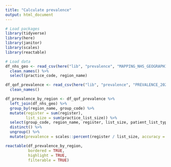 ```yaml
---
title: "Calculate prevalence"
output: html_document
---
```


```r
# Load packages
library(tidyverse)
library(here)
library(janitor)
library(scales)
library(reactable)
```

```r
# Load data
df_nhs_geo <- read_csv(here("lib", "prevalence", "MAPPING_NHS_GEOGRAPHIES_2021.csv")) %>% 
  clean_names() %>% 
  select(practice_code, region_name)

df_qof_prevalence <- read_csv(here("lib", "prevalence", "PREVALENCE_2021_v2.csv")) %>% 
  clean_names()
```


```r
df_prevalence_by_region <- df_qof_prevalence %>% 
  left_join(df_nhs_geo) %>% 
  group_by(region_name, group_code) %>% 
  mutate(register = sum(register),
         list_size = sum(practice_list_size)) %>% 
  select(group_code, region_name, register, list_size, patient_list_type) %>% 
  distinct() %>% 
  ungroup() %>% 
  mutate(prevalence = scales::percent(register / list_size, accuracy = 0.01))
```

```r
reactable(df_prevalence_by_region,
          bordered = TRUE,
          highlight = TRUE,
          filterable = TRUE)
```

